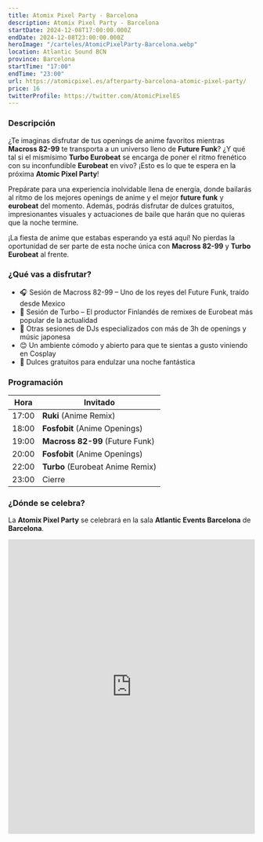 ```yaml
---
title: Atomix Pixel Party - Barcelona
description: Atomix Pixel Party - Barcelona
startDate: 2024-12-08T17:00:00.000Z
endDate: 2024-12-08T23:00:00.000Z
heroImage: "/carteles/AtomicPixelParty-Barcelona.webp"
location: Atlantic Sound BCN
province: Barcelona
startTime: "17:00"
endTime: "23:00"
url: https://atomicpixel.es/afterparty-barcelona-atomic-pixel-party/
price: 16
twitterProfile: https://twitter.com/AtomicPixelES
---
```


### Descripción

¿Te imaginas disfrutar de tus openings de anime favoritos mientras **Macross 82-99** te transporta a un universo lleno de **Future Funk**? ¿Y qué tal si el mismísimo **Turbo Eurobeat** se encarga de poner el ritmo frenético con su inconfundible **Eurobeat** en vivo? ¡Esto es lo que te espera en la próxima **Atomic Pixel Party**!

Prepárate para una experiencia inolvidable llena de energía, donde bailarás al ritmo de los mejores openings de anime y el mejor **future funk** y **eurobeat** del momento. Además, podrás disfrutar de dulces gratuitos, impresionantes visuales y actuaciones de baile que harán que no quieras que la noche termine.

¡La fiesta de anime que estabas esperando ya está aquí! No pierdas la oportunidad de ser parte de esta noche única con **Macross 82-99** y **Turbo Eurobeat** al frente.

### ¿Qué vas a disfrutar?

+ 🎧 Sesión de Macross 82-99 – Uno de los reyes del Future Funk, traído desde Mexico
+ 🚗 Sesión de Turbo – El productor Finlandés de remixes de Eurobeat más popular de la actualidad
+ 🎌 Otras sesiones de DJs especializados con más de 3h de openings y músic japonesa
+ 😊 Un ambiente cómodo y abierto para que te sientas a gusto viniendo en Cosplay
+ 🍭 Dulces gratuitos para endulzar una noche fantástica

### Programación

| Hora | Invitado |
|------|----------|
| 17:00 | **Ruki** (Anime Remix) |
| 18:00 | **Fosfobit** (Anime Openings) |
| 19:00 | **Macross 82-99** (Future Funk) |
| 20:00 | **Fosfobit** (Anime Openings) |
| 22:00 | **Turbo** (Eurobeat Anime Remix) |
| 23:00 | Cierre |

### ¿Dónde se celebra?

La **Atomix Pixel Party** se celebrará en la sala **Atlantic Events Barcelona** de **Barcelona**.

<iframe src="https://www.google.com/maps/embed?pb=!1m14!1m8!1m3!1d2994.9702572534216!2d2.1338528!3d41.3530002!3m2!1i1024!2i768!4f13.1!3m3!1m2!1s0x12a499166e65d9af%3A0x42d29ac6596e8673!2sAtlantic%20Sound%20BCN!5e0!3m2!1ses!2ses!4v1732103681627!5m2!1ses!2ses" width="100%" height="600" style="border:0;" allowfullscreen="" loading="lazy" referrerpolicy="no-referrer-when-downgrade"></iframe>

